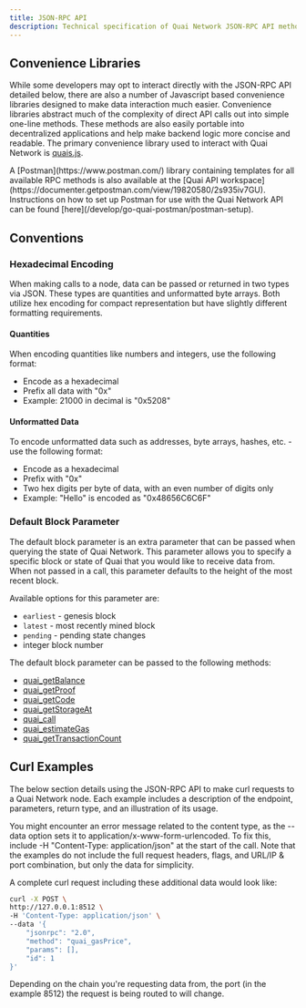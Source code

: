 ```yaml
---
title: JSON-RPC API
description: Technical specification of Quai Network JSON-RPC API methods and usage.
---
```


## Convenience Libraries

While some developers may opt to interact directly with the JSON-RPC API detailed below, there are also a number of Javascript based convenience libraries designed to make data interaction much easier. Convenience libraries abstract much of the complexity of direct API calls out into simple one-line methods. These methods are also easily portable into decentralized applications and help make backend logic more concise and readable. The primary convenience library used to interact with Quai Network is [quais.js](https://github.com/dominant-strategies/quais-5.js).

<Note>
A [Postman](https://www.postman.com/) library containing templates for all available RPC methods is also available at the [Quai API workspace](https://documenter.getpostman.com/view/19820580/2s935iv7GU). Instructions on how to set up Postman for use with the Quai Network API can be found [here](/develop/go-quai-postman/postman-setup).
</Note>

## Conventions

### Hexadecimal Encoding

When making calls to a node, data can be passed or returned in two types via JSON. These types are quantities and unformatted byte arrays. Both utilize hex encoding for compact representation but have slightly different formatting requirements.

#### Quantities

When encoding quantities like numbers and integers, use the following format:

- Encode as a hexadecimal
- Prefix all data with "0x"
- Example: 21000 in decimal is "0x5208"

#### Unformatted Data

To encode unformatted data such as addresses, byte arrays, hashes, etc. - use the following format:

- Encode as a hexadecimal
- Prefix with "0x"
- Two hex digits per byte of data, with an even number of digits only
- Example: "Hello" is encoded as "0x48656C6C6F"

### Default Block Parameter

The default block parameter is an extra parameter that can be passed when querying the state of Quai Network. This parameter allows you to specify a specific block or state of Quai that you would like to receive data from. When not passed in a call, this parameter defaults to the height of the most recent block.

Available options for this parameter are:

- `earliest` - genesis block
- `latest` - most recently mined block
- `pending` - pending state changes
- integer block number

The default block parameter can be passed to the following methods:

- [quai_getBalance](#quai_getbalance)
- [quai_getProof](#quai_getproof)
- [quai_getCode](#quai_getcode)
- [quai_getStorageAt](#quai_getstorageat)
- [quai_call](#quai_call)
- [quai_estimateGas](#quai_estimategas)
- [quai_getTransactionCount](#quai_gettransactioncount)

## Curl Examples

The below section details using the JSON-RPC API to make curl requests to a Quai Network node. Each example includes a description of the endpoint, parameters, return type, and an illustration of its usage.

You might encounter an error message related to the content type, as the --data option sets it to application/x-www-form-urlencoded. To fix this, include -H "Content-Type: application/json" at the start of the call. Note that the examples do not include the full request headers, flags, and URL/IP & port combination, but only the data for simplicity.

A complete curl request including these additional data would look like:

```bash
curl -X POST \
http://127.0.0.1:8512 \
-H 'Content-Type: application/json' \
--data '{
    "jsonrpc": "2.0",
    "method": "quai_gasPrice",
    "params": [],
    "id": 1
}'
```

Depending on the chain you're requesting data from, the port (in the example 8512) the request is being routed to will change.
